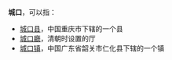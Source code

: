 '''城口'''，可以指：
{{wiktionary|城口}}

* [[城口县|城口县]]，中国重庆市下辖的一个县
* [[城口廳|城口廳]]，清朝时设置的厅
* [[城口镇|城口镇]]，中国广东省韶关市仁化县下辖的一个镇

{{disambig|cat=二字中国地名消歧义}}